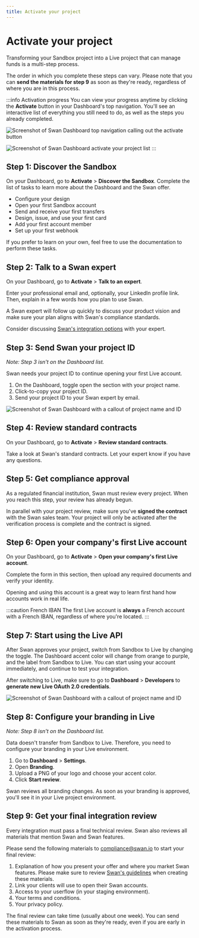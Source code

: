 ```yaml
---
title: Activate your project
---
```


# Activate your project

Transforming your Sandbox project into a Live project that can manage funds is a multi-step process.

The order in which you complete these steps can vary.
Please note that you can **send the materials for step 9** as soon as they're ready, regardless of where you are in this process.

:::info Activation progress
You can view your progress anytime by clicking the **Activate** button in your Dashboard's top navigation.
You'll see an interactive list of everything you still need to do, as well as the steps you already completed.

![Screenshot of Swan Dashboard top navigation calling out the activate button](../../images/topics/projects/projects-activate-button.png)

![Screenshot of Swan Dashboard activate your project list](../../images/topics/projects/projects-dashboard-list.png)
:::

## Step 1: Discover the Sandbox

On your Dashboard, go to **Activate** > **Discover the Sandbox**.
Complete the list of tasks to learn more about the Dashboard and the Swan offer.

- Configure your design
- Open your first Sandbox account
- Send and receive your first transfers
- Design, issue, and use your first card
- Add your first account member
- Set up your first webhook

If you prefer to learn on your own, feel free to use the documentation to perform these tasks.

## Step 2: Talk to a Swan expert

On your Dashboard, go to **Activate** > **Talk to an expert**.

Enter your professional email and, optionally, your LinkedIn profile link.
Then, explain in a few words how you plan to use Swan.

A Swan expert will follow up quickly to discuss your product vision and make sure your plan aligns with Swan's compliance standards.

Consider discussing [Swan's integration options](https://docs.swan.io/guide/choose-integration) with your expert.

## Step 3: Send Swan your project ID

*Note: Step 3 isn't on the Dashboard list.*

Swan needs your project ID to continue opening your first Live account.

1. On the Dashboard, toggle open the section with your project name.
1. Click-to-copy your project ID.
1. Send your project ID to your Swan expert by email.

![Screenshot of Swan Dashboard with a callout of project name and ID](../../images/topics/projects/retrieve-project-id.png)

## Step 4: Review standard contracts

On your Dashboard, go to **Activate** > **Review standard contracts**.

Take a look at Swan's standard contracts.
Let your expert know if you have any questions. 

## Step 5: Get compliance approval

As a regulated financial institution, Swan must review every project.
When you reach this step, your review has already begun.

In parallel with your project review, make sure you've **signed the contract** with the Swan sales team.
Your project will only be activated after the verification process is complete and the contract is signed.

## Step 6: Open your company's first Live account

On your Dashboard, go to **Activate** > **Open your company's first Live account**.

Complete the form in this section, then upload any required documents and verify your identity.

Opening and using this account is a great way to learn first hand how accounts work in real life.

:::caution French IBAN
The first Live account is **always** a French account with a French IBAN, regardless of where you're located.
:::

## Step 7: Start using the Live API

After Swan approves your project, switch from Sandbox to Live by changing the toggle.
The Dashboard accent color will change from orange to purple, and the label from Sandbox to Live.
You can start using your account immediately, and continue to test your integration.

After switching to Live, make sure to go to **Dashboard** > **Developers** to **generate new Live OAuth 2.0 credentials**.

![Screenshot of Swan Dashboard with a callout of project name and ID](../../images/topics/projects/projects-live-toggle.png)

## Step 8: Configure your branding in Live

*Note: Step 8 isn't on the Dashboard list.*

Data doesn't transfer from Sandbox to Live.
Therefore, you need to configure your branding in your Live environment.

1. Go to **Dashboard** > **Settings**.
1. Open **Branding**.
1. Upload a PNG of your logo and choose your accent color.
1. Click **Start review**.

Swan reviews all branding changes.
As soon as your branding is approved, you'll see it in your Live project environment.

## Step 9: Get your final integration review

Every integration must pass a final technical review.
Swan also reviews all materials that mention Swan and Swan features.

Please send the following materials to compliance@swan.io to start your final review:

1. Explanation of how you present your offer and where you market Swan features. Please make sure to review [Swan's guidelines](https://docs.swan.io/regulatory/status-options#proper-way-to-present-your-offer) when creating these materials.
1. Link your clients will use to open their Swan accounts.
1. Access to your userflow (in your staging environment).
1. Your terms and conditions.
1. Your privacy policy.

The final review can take time (usually about one week).
You can send these materials to Swan as soon as they're ready, even if you are early in the activation process.